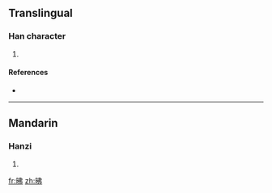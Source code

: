 ==Translingual==

===Han character===
{{Han char|rn=72|rad=日|as=05|sn=9|four=6502<sub>7</sub>|canj=日中中弓 (ALLN)}}

# {{defn|Han|sort=日05}}

====References====
* {{Han ref|kx=0494.040|dkj=13863|dj=0858.100|hdz=21504.050|uh=6632|ud=26162|bh=CEED|bd=52973}}

----

==Mandarin==

===Hanzi===
{{cmn-hanzi|pin=[[fèi]] ([[fei4]]), [[yì]] ([[yi4]])|wg=fei<sup>4</sup>, i<sup>4</sup>}}

# {{defn|Mandarin}}

[[fr:昲]]
[[zh:昲]]